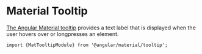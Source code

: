 
<Meta title="Tooltip/Overview" />

# Material Tooltip

[The Angular Material tooltip](https://material.angular.io/components/tooltip) provides a text label that is displayed when the user hovers over or longpresses an element.

`import {MatTooltipModule} from '@angular/material/tooltip';`

```

```
